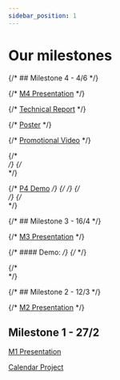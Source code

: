 ```yaml
---
sidebar_position: 1
---
```



# Our milestones

{/* ## Milestone 4 - 4/6 */}

{/* [M4 Presentation](/pdf/M4_-_DSD_Presentation.pdf) */}

{/* [Technical Report](/pdf/TechnicalReport.pdf) */}

{/* [Poster](/pdf/LEI_PI_Grupo-1.pdf) */}

{/* <a href="https://drive.google.com/drive/u/2/folders/184VTMsuN0xmkvsj7pEcF24794FyAptZQ">Promotional Video</a> */}

{/* <br/> */}
{/* <br/> */}

{/* <a href="https://drive.google.com/drive/u/2/folders/184VTMsuN0xmkvsj7pEcF24794FyAptZQ">P4 Demo</a> */}
{/*   */}
{/* <br/> */}
{/* <br/> */}

{/* ## Milestone 3 - 16/4 */}

{/* [M3 Presentation](/pdf/M3_-_DSD_Presentation.pdf) */}

{/* #### Demo: */}
{/* <ReactPlayer playing controls url='videos/PI_M3_demo.mp4' />   */}

{/* <br/> */}

{/* ## Milestone 2 - 12/3 */}

{/* [M2 Presentation](/pdf/M2_-_DSD_Presentation.pdf) */}

## Milestone 1 - 27/2

[M1 Presentation](/pdf/M1_-_DSD_Presentation_2.pdf)

[Calendar Project](/pdf/Calendar_PI_2.pdf)
